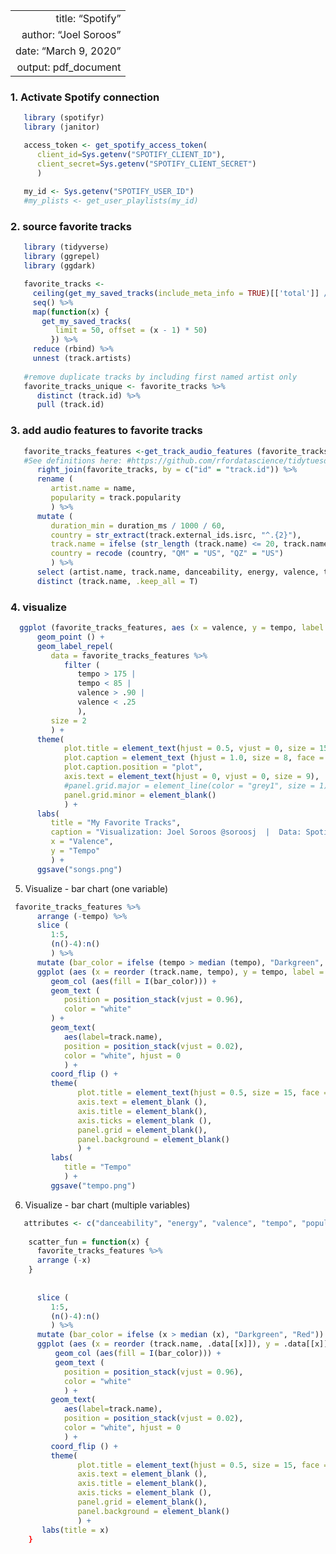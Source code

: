 ----
   title: "Spotify"
   author: "Joel Soroos"
   date: "March 9, 2020"
   output: pdf_document
---

### 1. Activate Spotify connection
```r

   library (spotifyr)
   library (janitor) 

   access_token <- get_spotify_access_token(
      client_id=Sys.getenv("SPOTIFY_CLIENT_ID"),
      client_secret=Sys.getenv("SPOTIFY_CLIENT_SECRET")
      )
   
   my_id <- Sys.getenv("SPOTIFY_USER_ID")
   #my_plists <- get_user_playlists(my_id)
```


### 2. source favorite tracks
```r

   library (tidyverse)
   library (ggrepel)
   library (ggdark)

   favorite_tracks <-
     ceiling(get_my_saved_tracks(include_meta_info = TRUE)[['total']] / 50) %>%
     seq() %>%
     map(function(x) {
       get_my_saved_tracks(
          limit = 50, offset = (x - 1) * 50)
         }) %>% 
     reduce (rbind) %>%
     unnest (track.artists)
   
   #remove duplicate tracks by including first named artist only
   favorite_tracks_unique <- favorite_tracks %>%
      distinct (track.id) %>%
      pull (track.id)
```


### 3. add audio features to favorite tracks
```r

   favorite_tracks_features <-get_track_audio_features (favorite_tracks_unique) %>%
   #See definitions here: #https://github.com/rfordatascience/tidytuesday/blob/master/data/2020/2020-01-21/readme.md
      right_join(favorite_tracks, by = c("id" = "track.id")) %>%
      rename (
         artist.name = name,
         popularity = track.popularity
         ) %>%
      mutate (
         duration_min = duration_ms / 1000 / 60,
         country = str_extract(track.external_ids.isrc, "^.{2}"),
         track.name = ifelse (str_length (track.name) <= 20, track.name, str_extract(track.name, "^.{20}")),
         country = recode (country, "QM" = "US", "QZ" = "US")
         ) %>%
      select (artist.name, track.name, danceability, energy, valence, tempo, popularity, duration_min, country) %>%
      distinct (track.name, .keep_all = T)
```


### 4. visualize
```r
 
  ggplot (favorite_tracks_features, aes (x = valence, y = tempo, label = track.name)) +
      geom_point () +
      geom_label_repel(
         data = favorite_tracks_features %>% 
            filter (
               tempo > 175 |
               tempo < 85 |
               valence > .90 |
               valence < .25
               ),
         size = 2
         ) +
      theme(
            plot.title = element_text(hjust = 0.5, vjust = 0, size = 15, face = "bold", color = "#CC1100", margin = margin (0,0,20,0)),
            plot.caption = element_text (hjust = 1.0, size = 8, face = "plain", margin = margin (20,0,0,0)),
            plot.caption.position = "plot",
            axis.text = element_text(hjust = 0, vjust = 0, size = 9),
            #panel.grid.major = element_line(color = "grey1", size = 1),
            panel.grid.minor = element_blank()
            ) +
      labs(
         title = "My Favorite Tracks",
         caption = "Visualization: Joel Soroos @soroosj  |  Data: Spotify API",
         x = "Valence",
         y = "Tempo"
         ) +
      ggsave("songs.png")
```


5.  Visualize - bar chart (one variable)
```r
 
 favorite_tracks_features %>%
      arrange (-tempo) %>%
      slice (
         1:5, 
         (n()-4):n()
         ) %>%
      mutate (bar_color = ifelse (tempo > median (tempo), "Darkgreen", "Red")) %>%
      ggplot (aes (x = reorder (track.name, tempo), y = tempo, label = round(tempo,0)), size = 1) +
         geom_col (aes(fill = I(bar_color))) + 
         geom_text (
            position = position_stack(vjust = 0.96),
            color = "white"
         ) +
         geom_text(
            aes(label=track.name),
            position = position_stack(vjust = 0.02),
            color = "white", hjust = 0
            ) +
         coord_flip () +
         theme(
               plot.title = element_text(hjust = 0.5, size = 15, face = "bold", color = "#CC1100"),
               axis.text = element_blank (), 
               axis.title = element_blank(),
               axis.ticks = element_blank (),
               panel.grid = element_blank(),
               panel.background = element_blank()
               ) +
         labs(
            title = "Tempo"
            ) +
         ggsave("tempo.png")
```


6.  Visualize - bar chart (multiple variables)
```r
 
   attributes <- c("danceability", "energy", "valence", "tempo", "popularity")
   
    scatter_fun = function(x) {
      favorite_tracks_features %>%
      arrange (-x) 
    }
    
    
      slice (
         1:5, 
         (n()-4):n()
         ) %>%
      mutate (bar_color = ifelse (x > median (x), "Darkgreen", "Red")) %>%
      ggplot (aes (x = reorder (track.name, .data[[x]]), y = .data[[x]], label = round(.data[[x]],0)), size = 1) +
          geom_col (aes(fill = I(bar_color))) + 
          geom_text (
            position = position_stack(vjust = 0.96),
            color = "white"
            ) +
         geom_text(
            aes(label=track.name),
            position = position_stack(vjust = 0.02),
            color = "white", hjust = 0
            ) +
         coord_flip () +
         theme(
               plot.title = element_text(hjust = 0.5, size = 15, face = "bold", color = "#CC1100"),
               axis.text = element_blank (), 
               axis.title = element_blank(),
               axis.ticks = element_blank (),
               panel.grid = element_blank(),
               panel.background = element_blank()
               ) +
       labs(title = x)
    }

```